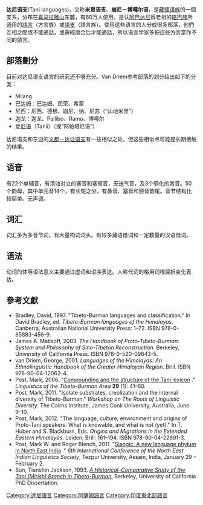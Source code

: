 {{about|在[[珞巴族|珞巴族]]多个部落中相当广泛使用的一支语言|属于该语支的[[珞巴族|珞巴族]][[登尼部|登尼部]]的语言|登尼语}}
{{Infobox Language family
|name=达尼语支
|altname=崩尼－博嘎尔语
|region=[[喜马拉雅山|喜马拉雅山]]东麓
|familycolor=Sino-Tibetan
|fam1=[[漢藏語系|漢藏語系]]
|fam2=[[藏緬語族|藏緬語族]]
|iso5=無
|iso6=ainr
|multitree=tani
|linglist=STBJB
}}

'''达尼语支'''(Tani languages)，又称'''米里语支'''、'''崩尼－博嘎尔语'''，是[[藏缅语族|藏缅语族]]的一個支系，分布在[[喜马拉雅山|喜马拉雅山]]东麓，有60万人使用。是认[[阿巴达尼|阿巴达尼]]爲老祖的[[珞巴族|珞巴族]]所通用的[[語言|語言]]（方言族）或[[語支|語支]]（語言族）。使用这些语言的人分成很多部落，他們互相之間或不能通話，或需經磨合后才能通話，所以语言学家多把這些方言當作不同的語言。

==部落劃分==
目前对达尼语支语言的研究还不够充分。Van Driem参考部落的划分给出如下的分类：
*Milang
*巴达姆：巴达姆、民荣、希蒙
*尼西：尼西、德根、崩尼、纳、尼苏（“山地米里”）<!--南部：米兴Mishing，班尼：尼苏、尼兴；两“尼苏”可通话-->
*迦龙：迦龙、Pailibo、Ramo、博嘎尔
*[[登尼语|登尼语]]（Tanii）（或“阿帕塔尼语”）

达尼语支和东边的[[义都－达让语支|义都－达让语支]]有一些相似之处，但这些相似点可能是长期接触的结果。

==语音==
有22个单辅音，有清浊对立的塞音和塞擦音，无送气音，及3个颚化的唇音。50个韵母，其中单元音14个，有长短之分，有鼻音、塞音和颤音韵尾。音节结构比较简单。无声调。

==词汇==
词汇多为多音节词，有大量构词词头。有较多藏语借词和一定数量的汉语借词。

==语法==
动词的体等语法意义主要通过虚词和语序表达。人称代词的格用词根屈折变化表达。

==參考文獻==
{{refbegin|2}}
* Bradley, David, 1997. "Tibeto-Burman languages and classification." In David Bradley, ed. ''Tibeto-Burman languages of the Himalayas.'' Canberra, Australian National University Press: 1–72. ISBN 978-0-85883-456-9.
* James A. Matisoff, 2003. ''The Handbook of Proto-Tibeto-Burman: System and Philosophy of Sino-Tibetan Reconstruction.'' Berkeley, University of California Press. ISBN 978-0-520-09843-5.
* van Driem, George, 2001. ''Languages of the Himalayas: An Ethnolinguistic Handbook of the Greater Himalayan Region.'' Brill. ISBN 978-90-04-12062-4.
* Post, Mark, 2006. "[http://www.academia.edu/197269/Compounding_and_the_structure_of_the_Tani_lexicon Compounding and the structure of the Tani lexicon] {{Wayback|url=http://www.academia.edu/197269/Compounding_and_the_structure_of_the_Tani_lexicon |date=20191030124415 }}." ''Linguistics of the Tibeto-Burman Area'' '''29''' (1): 41–60.
* Post, Mark, 2011. "Isolate substrates, creolization and the internal diversity of Tibeto-Burman." ''Workshop on The Roots of Linguistic Diversity.'' The Cairns Institute, James Cook University, Australia, June 9–10.
* Post, Mark, 2012. "The language, culture, environment and origins of Proto-Tani speakers: What is knowable, and what is not (yet)." In T. Huber and S. Blackburn, Eds. ''Origins and Migrations in the Extended Eastern Himalayas''. Leiden, Brill: 161–194. ISBN 978-90-04-22691-3.
* Post, Mark W. and Roger Blench, 2011. "[http://unibe-ch.academia.edu/MarkWPost/Talks/33486/Siangic_A_new_language_phylum_in_North_East_India Siangic: A new language phylum in North East India] {{Wayback|url=http://unibe-ch.academia.edu/MarkWPost/Talks/33486/Siangic_A_new_language_phylum_in_North_East_India |date=20120425232814 }}." ''6th International Conference of the North East Indian Linguistics Society'', Tezpur University, Assam, India, January 29 – February 2.
* Sun, Tianshin Jackson, 1993. [http://www.ling.sinica.edu.tw/eip/FILES/publish/2008.9.30.77798097.5477484.pdf ''A Historical–Comparative Study of the Tani (Mirish) Branch in Tibeto-Burman.''] {{Wayback|url=http://www.ling.sinica.edu.tw/eip/FILES/publish/2008.9.30.77798097.5477484.pdf |date=20160304103740 }} Berkeley, University of California PhD Dissertation.
{{refend}}

{{中國語言}}

[[Category:達尼語言|Category:達尼語言]]
[[Category:阿薩姆語言|Category:阿薩姆語言]]
[[Category:印度東北部語言|Category:印度東北部語言]]